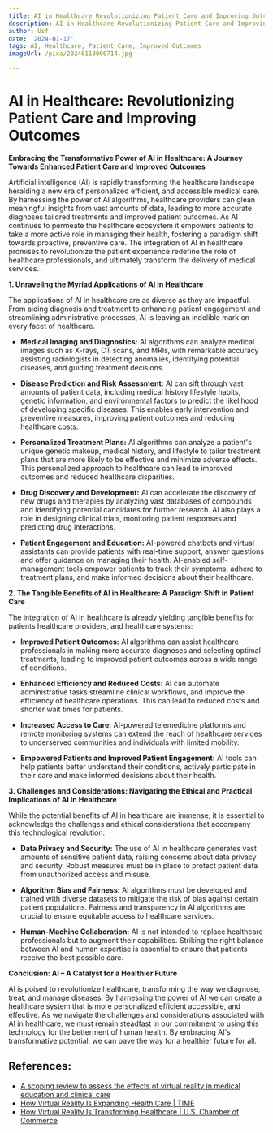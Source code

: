 ```yaml
---
title: AI in Healthcare Revolutionizing Patient Care and Improving Outcomes
description: AI in Healthcare Revolutionizing Patient Care and Improving Outcomes
author: Usf
date: '2024-01-17'
tags: AI, Healthcare, Patient Care, Improved Outcomes
imageUrl: /pixa/20240118000714.jpg

---
```

# AI in Healthcare: Revolutionizing Patient  Care and  Improving Outcomes

**Embracing the Transformative Power of AI in  Healthcare: A Journey Towards Enhanced Patient Care and Improved Outcomes**

Artificial intelligence (AI) is rapidly transforming the healthcare landscape heralding a new era of personalized efficient, and accessible medical care. By harnessing the power of AI algorithms, healthcare providers can glean meaningful insights from vast amounts of data, leading to more accurate  diagnoses tailored treatments and  improved patient outcomes. As AI continues to permeate the healthcare ecosystem it empowers patients to take a  more  active role in managing their health,  fostering a paradigm shift towards proactive, preventive care. The integration of AI in healthcare promises to  revolutionize the patient  experience redefine the role  of healthcare  professionals, and ultimately transform the delivery of medical services.

**1. Unraveling the Myriad Applications of AI in Healthcare**

The applications of AI in healthcare are as diverse as they  are impactful.  From aiding diagnosis and treatment to enhancing patient engagement and streamlining administrative processes, AI is leaving an indelible mark on every facet of healthcare.

* **Medical Imaging and Diagnostics:** AI algorithms can analyze medical images such as X-rays, CT scans,  and MRIs, with remarkable  accuracy assisting radiologists in detecting anomalies, identifying potential diseases, and guiding  treatment decisions.

* **Disease Prediction and Risk  Assessment:**  AI  can sift through  vast amounts of patient data, including  medical history lifestyle habits, genetic information, and environmental factors to predict the likelihood of developing specific diseases. This  enables early intervention and preventive measures, improving patient outcomes and reducing healthcare costs.

* **Personalized Treatment Plans:** AI algorithms  can analyze a patient's unique genetic makeup, medical history, and lifestyle to  tailor treatment plans that are more likely to  be effective and minimize adverse effects. This personalized approach to healthcare can lead  to improved outcomes and reduced healthcare disparities.

* **Drug Discovery and Development:** AI can accelerate the discovery of new drugs and therapies by analyzing vast  databases of compounds and identifying  potential candidates for further  research. AI also plays a role in designing clinical trials, monitoring patient responses and predicting drug interactions.

* **Patient Engagement and Education:**  AI-powered chatbots and virtual assistants can provide patients with real-time support, answer questions and offer guidance on managing  their  health. AI-enabled self-management tools  empower patients to track their symptoms, adhere to treatment plans, and  make informed decisions about their healthcare.

**2. The Tangible Benefits of AI in Healthcare: A Paradigm Shift  in Patient Care**

The integration of AI in healthcare is already yielding  tangible benefits for patients healthcare providers, and healthcare systems:

* **Improved Patient Outcomes:** AI algorithms can assist  healthcare professionals in making more accurate diagnoses and selecting optimal treatments, leading  to improved patient outcomes  across  a  wide range of conditions.

* **Enhanced Efficiency and Reduced  Costs:** AI can automate administrative tasks streamline clinical  workflows, and improve the efficiency of healthcare operations. This can lead to reduced costs and shorter wait times for patients.

* **Increased Access to Care:**  AI-powered telemedicine platforms and  remote monitoring systems can extend the reach of healthcare services to underserved  communities and individuals with limited mobility.

* **Empowered Patients and Improved Patient Engagement:** AI  tools  can help patients better understand their conditions,  actively participate in their care and make informed decisions about their health.

**3. Challenges and  Considerations: Navigating the Ethical and Practical Implications of  AI in Healthcare**

While the potential benefits of AI in  healthcare are immense, it is  essential to acknowledge the challenges and ethical considerations that accompany this technological revolution:

* **Data Privacy and Security:** The use of AI in  healthcare generates vast  amounts of sensitive  patient data, raising concerns about data privacy and security. Robust measures must be  in place to protect patient data from unauthorized access and misuse.

* **Algorithm  Bias and Fairness:** AI algorithms  must be developed and trained with diverse datasets to mitigate the risk of bias against certain patient populations. Fairness and transparency in AI algorithms are crucial to ensure equitable access to  healthcare services.

* **Human-Machine  Collaboration:** AI is  not intended to replace healthcare professionals but to augment their capabilities.  Striking  the right balance between AI and human expertise is  essential to ensure that patients receive the best possible care.

**Conclusion: AI – A  Catalyst for a Healthier  Future**

AI  is  poised to revolutionize healthcare, transforming the way we diagnose, treat, and manage diseases. By harnessing the power of AI we can create a healthcare system that is more personalized efficient accessible,  and effective. As we navigate the challenges and considerations  associated with AI in healthcare, we must remain steadfast in our commitment to using  this technology for the betterment of human health. By embracing AI's transformative potential, we can pave  the way for a  healthier future for  all.

## References:
- [A scoping review to assess the effects of virtual reality in medical education and clinical care](https://www.ncbi.nlm.nih.gov/pmc/articles/PMC9972057/)
- [How Virtual Reality Is Expanding Health Care | TIME](https://time.com/6155085/virtual-reality-improve-health-care/)
- [How Virtual Reality Is Transforming Healthcare | U.S. Chamber of Commerce](https://www.uschamber.com/technology/how-virtual-reality-is-transforming-healthcare)
